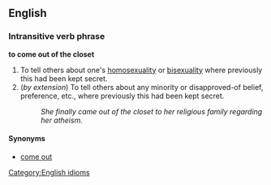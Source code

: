 ==English==
===Intransitive verb phrase===
'''to come out of the closet'''

#To tell others about one's [[homosexuality]] or [[bisexuality]] where previously this had been kept secret.
#(''by extension'') To tell others about any minority or disapproved-of belief, preference, etc., where previously this had been kept secret.
#:''She finally came out of the closet to her religious family regarding her atheism.''
[[Category:English idioms]]
====Synonyms====
*[[come out]]